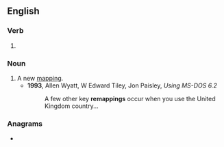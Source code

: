 ==English==

===Verb===
{{head|en|present participle}}

# {{present participle of|remap|lang=en|nocat=1}}

===Noun===
{{en-noun}}

# A new [[mapping]].
#* '''1993''', Allen Wyatt, W Edward Tiley, Jon Paisley, ''Using MS-DOS 6.2''
#*: A few other key '''remappings''' occur when you use the United Kingdom country...

===Anagrams===
* {{l|en|pampering}}
